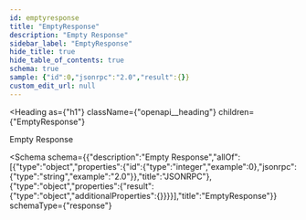 ```yaml
---
id: emptyresponse
title: "EmptyResponse"
description: "Empty Response"
sidebar_label: "EmptyResponse"
hide_title: true
hide_table_of_contents: true
schema: true
sample: {"id":0,"jsonrpc":"2.0","result":{}}
custom_edit_url: null
---
```



<Heading
  as={"h1"}
  className={"openapi__heading"}
  children={"EmptyResponse"}
>
</Heading>



Empty Response

<Schema
  schema={{"description":"Empty Response","allOf":[{"type":"object","properties":{"id":{"type":"integer","example":0},"jsonrpc":{"type":"string","example":"2.0"}},"title":"JSONRPC"},{"type":"object","properties":{"result":{"type":"object","additionalProperties":{}}}}],"title":"EmptyResponse"}}
  schemaType={"response"}
>
  
</Schema>
            